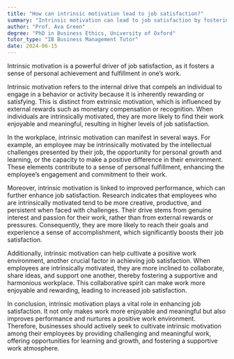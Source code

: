 ```yaml
---
title: "How can intrinsic motivation lead to job satisfaction?"
summary: "Intrinsic motivation can lead to job satisfaction by fostering a sense of personal achievement and fulfilment in one's work."
author: "Prof. Ava Green"
degree: "PhD in Business Ethics, University of Oxford"
tutor_type: "IB Business Management Tutor"
date: 2024-06-15
---
```


Intrinsic motivation is a powerful driver of job satisfaction, as it fosters a sense of personal achievement and fulfillment in one’s work.

Intrinsic motivation refers to the internal drive that compels an individual to engage in a behavior or activity because it is inherently rewarding or satisfying. This is distinct from extrinsic motivation, which is influenced by external rewards such as monetary compensation or recognition. When individuals are intrinsically motivated, they are more likely to find their work enjoyable and meaningful, resulting in higher levels of job satisfaction.

In the workplace, intrinsic motivation can manifest in several ways. For example, an employee may be intrinsically motivated by the intellectual challenges presented by their job, the opportunity for personal growth and learning, or the capacity to make a positive difference in their environment. These elements contribute to a sense of personal fulfillment, enhancing the employee’s engagement and commitment to their work.

Moreover, intrinsic motivation is linked to improved performance, which can further enhance job satisfaction. Research indicates that employees who are intrinsically motivated tend to be more creative, productive, and persistent when faced with challenges. Their drive stems from genuine interest and passion for their work, rather than from external rewards or pressures. Consequently, they are more likely to reach their goals and experience a sense of accomplishment, which significantly boosts their job satisfaction.

Additionally, intrinsic motivation can help cultivate a positive work environment, another crucial factor in achieving job satisfaction. When employees are intrinsically motivated, they are more inclined to collaborate, share ideas, and support one another, thereby fostering a supportive and harmonious workplace. This collaborative spirit can make work more enjoyable and rewarding, leading to increased job satisfaction.

In conclusion, intrinsic motivation plays a vital role in enhancing job satisfaction. It not only makes work more enjoyable and meaningful but also improves performance and nurtures a positive work environment. Therefore, businesses should actively seek to cultivate intrinsic motivation among their employees by providing challenging and meaningful work, offering opportunities for learning and growth, and fostering a supportive work atmosphere.
    